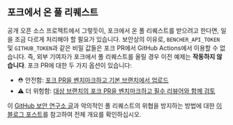 ## 포크에서 온 풀 리퀘스트

공개 오픈 소스 프로젝트에서 그렇듯이, 포크에서 온 풀 리퀘스트를 받으려고 한다면, 일을 조금 다르게 처리해야 할 필요가 있습니다.
보안상의 이유로, `BENCHER_API_TOKEN` 및 `GITHUB_TOKEN`과 같은 비밀 값들은 포크 PR에서 GitHub Actions에서 이용할 수 없습니다.
즉, 외부 기여자가 포크에서 풀 리퀘스트를 올릴 경우 이전 예제는 **작동하지 않습니다**.
포크 PR에 대한 두 가지 옵션이 있습니다:

- ⛑️ 안전함: [포크 PR을 벤치마크하고 기본 브랜치에서 업로드][benchmark fork pr and upload from default branch]
- ⚠️ 더 위험함: [대상 브랜치의 포크 PR을 벤치마크하고 필수 리뷰어와 함께 검토][benchmark fork pr from target branch with required reviewers]

이 [GitHub 보안 연구소 글][github actions pwn requests]과
악의적인 풀 리퀘스트의 위협을 방지하는 방법에 대한 [이 블로그 포스트][nathandavison.com blog]를 참고하여 전체 개요를 확인하십시오.

[github actions pwn requests]: https://securitylab.github.com/research/github-actions-preventing-pwn-requests/
[nathandavison.com blog]: https://nathandavison.com/blog/github-actions-and-the-threat-of-malicious-pull-requests

[benchmark fork pr and upload from default branch]: #포크-PR과-기본-브랜치에서-업로드
[benchmark fork pr from target branch with required reviewers]: #대상-브랜치의-포크-PR-벤치마크-및-필수-리뷰어와-함께-검토